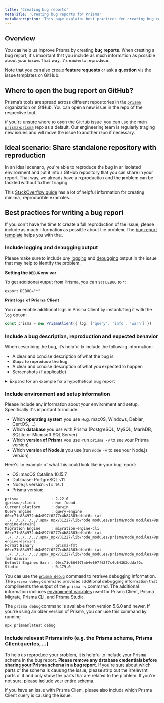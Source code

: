 ```yaml
---
title: 'Creating bug reports'
metaTitle: 'Creating bug reports for Prisma'
metaDescription: 'This page explains best practices for creating bug reports for Prisma, including sharing additional debugging output and other recommendations.'
---
```


## Overview

You can help us improve Prisma by creating **bug reports**. When creating a bug report, it's important that you include as much information as possible about your issue. That way, it's easier to reproduce.

Note that you can also create **feature requests** or ask a **question** via the issue templates on GitHub.

## Where to open the bug report on GitHub?

Prisma's tools are spread across different repositories in the [`prisma`](https://github.com/prisma/) organization on GitHub. You can open a new issue in the repo of the respective tool.

If you're unsure where to open the GitHub issue, you can use the main [`prisma/prisma`](https://github.com/prisma/prisma) repo as a default. Our engineering team is regularly triaging new issues and will move the issue to another repo if necessary.

## Ideal scenario: Share standalone repository with reproduction

In an ideal scenario, you're able to reproduce the bug in an isolated environment and put it into a GitHub repository that you can share in your report. That way, we already have a reproduction and the problem can be tackled without further triaging.

This [StackOverflow guide](https://stackoverflow.com/help/minimal-reproducible-example) has a lot of helpful information for creating minimal, reproducible examples.

## Best practices for writing a bug report

If you don't have the time to create a full reproduction of the issue, please include as much information as possible about the problem. The [bug report template](https://github.com/prisma/prisma/issues/new?assignees=&labels=&template=bug_report.md&title=) helps you with that.

### Include logging and debugging output

Please make sure to include _any_ [logging](/concepts/components/prisma-client/working-with-prismaclient/logging) and [debugging](/concepts/components/prisma-client/debugging) output in the issue that may help to identify the problem.

**Setting the `DEBUG` env var**

To get additional output from Prisma, you can set `DEBUG` to `*`:

```terminal
export DEBUG="*"
```

**Print logs of Prisma Client**

You can enable additional logs in Prisma Client by instantiating it with the `log` option:

```ts
const prisma = new PrismaClient({ log: ['query', 'info', 'warn'] })
```

### Include a bug description, reproduction and expected behavior

When describing the bug, it's helpful to include the following information:

- A clear and concise description of what the bug is
- Steps to reproduce the bug
- A clear and concise description of what you expected to happen
- Screenshots (if applicable)

<details><summary>Expand for an example for a hypothetical bug report</summary>

**Example**

**Describe the bug**

`@unique` attribute on `email` field doesn't work on my model. I can create duplicate records with the same `email`.

**To reproduce**:

I have this Prisma schema (removed all unnecessary models and fields):

```prisma
model User {
  id    Int    @id @default(autoincrement())
  email String @unique
}
```

I then run `prisma generate` to generate Prisma Client.

I then have a Node.js script that creates two `User` records with the same `email`:

```ts
import { PrismaClient } from '@prisma/client'

const prisma = new PrismaClient()

// A `main` function so that we can use async/await
async function main() {
  const user1 = await prisma.create({
    data: { email: 'alice@prisma.io' },
  })
  const user2 = await prisma.create({
    data: { email: 'alice@prisma.io' },
  })
  console.log(user1, user2)
}

main()
  .then(async () => {
    await prisma.$disconnect()
  })
  .catch(async (e) => {
    console.error(e)
    await prisma.$disconnect()
    process.exit(1)
  })
```

**Expected behavior**

I expected an exception when trying to create `user2` with the same `email` as `user1` because this violates the `@unique` constraint defined in the Prisma schema.

</details>

### Include environment and setup information

Please include any information about your environment and setup. Specifically it's important to include:

- Which **operating system** you use (e.g. macOS, Windows, Debian, CentOS, ...)
- Which **database** you use with Prisma (PostgreSQL, MySQL, MariaDB, SQLite or Microsoft SQL Server)
- Which **version of Prisma** you use (run `prisma -v` to see your Prisma version)
- Which **version of Node.js** you use (run `node -v` to see your Node.js version)

Here's an example of what this could look like in your bug report:

- OS: macOS Catalina 10.15.7
- Database: PostgreSQL v11
- Node.js version: `v14.16.1`
- Prisma version:

```
prisma               : 2.22.0
@prisma/client       : Not found
Current platform     : darwin
Query Engine         : query-engine 60cc71d884972ab4e897f0277c4b84383dddaf6c (at ../../../../../.npm/_npx/31227/lib/node_modules/prisma/node_modules/@prisma/engines/query-engine-darwin)
Migration Engine     : migration-engine-cli 60cc71d884972ab4e897f0277c4b84383dddaf6c (at ../../../../../.npm/_npx/31227/lib/node_modules/prisma/node_modules/@prisma/engines/migration-engine-darwin)
Format Binary        : prisma-fmt 60cc71d884972ab4e897f0277c4b84383dddaf6c (at ../../../../../.npm/_npx/31227/lib/node_modules/prisma/node_modules/@prisma/engines/prisma-fmt-darwin)
Default Engines Hash : 60cc71d884972ab4e897f0277c4b84383dddaf6c
Studio               : 0.379.0
```

You can use the [`prisma debug`](/reference/api-reference/command-reference#debug) <span class="api"></span> command to retrieve debugging information. The `prisma debug` command provides additional debugging information that compliments the output of the `prisma -v` command. The additional information includes [environment variables](/reference/api-reference/environment-variables-reference) <span class="api"></span> used for Prisma Client, Prisma Migrate, Prisma CLI, and Prisma Studio.

<Admonition>

The `prisma debug` command is available from version 5.6.0 and newer. If you're using an older version of Prisma, you can use this command by running:

```terminal
npx prisma@latest debug
```

</Admonition>

### Include relevant Prisma info (e.g. the Prisma schema, Prisma Client queries, ...)

To help us reproduce your problem, it is helpful to include your Prisma schema in the bug report. **Please remove any database credentials before sharing your Prisma schema in a bug report**. If you're sure about which parts of the schema is causing the issue, please strip out the irrelevant parts of it and only show the parts that are related to the problem. If you're not sure, please include your entire schema.

If you have an issue with Prisma Client, please also include which Prisma Client query is causing the issue.
